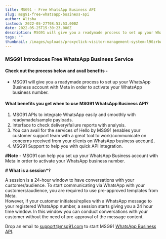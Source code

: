 ```yaml
---
title: MSG91 - Free WhatsApp Business API
slug: msg91-free-whatsapp-business-api
author: Alisha
lastmod: 2022-05-27T08:53:53.000Z
date: 2022-05-25T15:30:23.000Z
description: MSG91 will give you a readymade process to set up your WhatsApp Business account with Meta in order to activate your WhatsApp business number.
tags: ""
thumbnail: /images/uploads/proxyclick-visitor-management-system-l90zrbwvcoe-unsplash.jpg
---
```


### MSG91 Introduces Free WhatsApp Business Service

#### **Check out the process below and avail benefits -**

* MSG91 will give you a readymade process to set up your WhatsApp Business account with Meta in order to activate your WhatsApp business number.

#### **What benefits you get when to use MSG91 WhatsApp Business API?**

1. MSG91 APIs to integrate WhatsApp easily and smoothly with readymade/sample payloads.
2. Interface to check delivery/failure reports with analysis.
3. You can avail for the services of Hello by MSG91 (enables your customer support team with a great tool to work/communicate on concerns received from your clients on WhatsApp business account).
4. MSG91 Support to help you with quick API integration.

****#Note**** - MSG91 can help you set up your WhatsApp Business account with Meta in order to activate your WhatsApp business number.
  
****# What is a session\*?****

A session is a 24-hour window to have conversations with your customer/audience.
To start communicating via WhatsApp with your customers/audience, you are required to use pre-approved templates from Meta.  
However, if your customer initiates/replies with a WhatsApp message to your registered WhatsApp number, a session starts giving you a 24 hour time window. In this window you can conduct conversations with your customer without the need of pre-approval of the message content.

Drop an email to support@msg91.com to start MSG91 [WhatsApp Business API](https://msg91.com/whatsapp).

